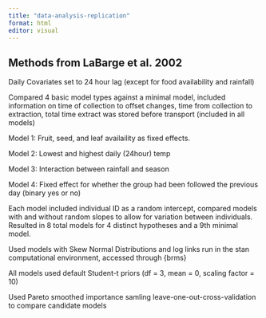 ```yaml
---
title: "data-analysis-replication"
format: html
editor: visual
---
```


## Methods from LaBarge et al. 2002

Daily Covariates set to 24 hour lag (except for food availability and rainfall)

Compared 4 basic model types against a minimal model, included information on time of collection to offset changes, time from collection to extraction, total time extract was stored before transport (included in all models)

Model 1: Fruit, seed, and leaf availaility as fixed effects.

Model 2: Lowest and highest daily (24hour) temp

Model 3: Interaction between rainfall and season

Model 4: Fixed effect for whether the group had been followed the previous day (binary yes or no)

Each model included individual ID as a random intercept, compared models with and without random slopes to allow for variation between individuals. Resulted in 8 total models for 4 distinct hypotheses and a 9th minimal model.

Used models with Skew Normal Distributions and log links run in the stan computational environment, accessed through {brms}

All models used default Student-t priors (df = 3, mean = 0, scaling factor = 10)

Used Pareto smoothed importance samling leave-one-out-cross-validation to compare candidate models
